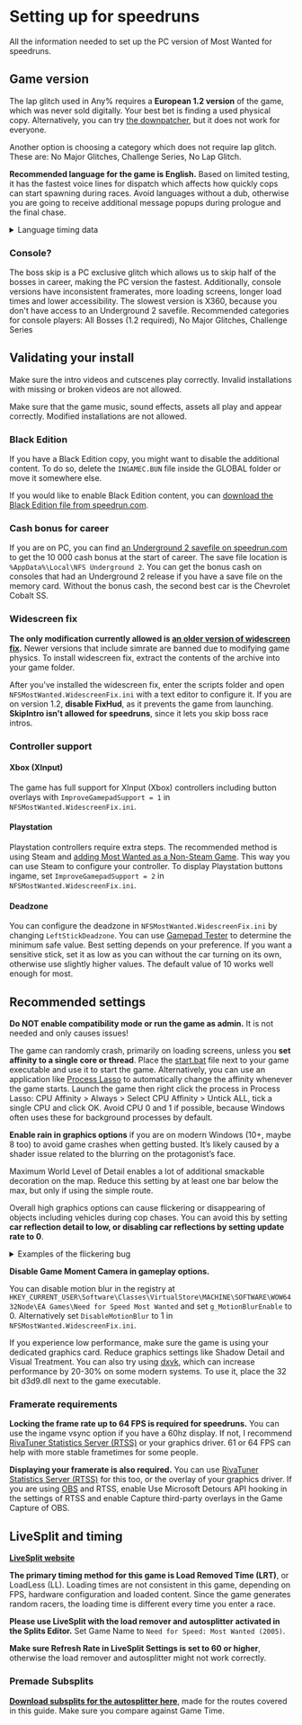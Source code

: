 # Setting up for speedruns

All the information needed to set up the PC version of Most Wanted for speedruns.

## Game version

The lap glitch used in Any% requires a **European 1.2 version** of the game, which was never sold digitally. Your best bet is finding a used physical copy. Alternatively, you can try [the downpatcher](https://www.speedrun.com/nfsmw05/resources/n2lck), but it does not work for everyone.

Another option is choosing a category which does not require lap glitch. These are: No Major Glitches, Challenge Series, No Lap Glitch. 

**Recommended language for the game is English.** Based on limited testing, it has the fastest voice lines for dispatch which affects how quickly cops can start spawning during races. Avoid languages without a dub, otherwise you are going to receive additional message popups during prologue and the final chase.

<details>

<summary>Language timing data</summary>

![Sheet with timing data comparing all dubbed languages](./img/mw-langtest.png)

</details>

### Console?

The boss skip is a PC exclusive glitch which allows us to skip half of the bosses in career, making the PC version the fastest. Additionally, console versions have inconsistent framerates, more loading screens, longer load times and lower accessibility. The slowest version is X360, because you don't have access to an Underground 2 savefile. Recommended categories for console players: All Bosses (1.2 required), No Major Glitches, Challenge Series

## Validating your install

Make sure the intro videos and cutscenes play correctly. Invalid installations with missing or broken videos are not allowed.

Make sure that the game music, sound effects, assets all play and appear correctly. Modified installations are not allowed.

### Black Edition

If you have a Black Edition copy, you might want to disable the additional content. To do so, delete the `INGAMEC.BUN` file inside the GLOBAL folder or move it somewhere else.

If you would like to enable Black Edition content, you can [download the Black Edition file from speedrun.com](https://www.speedrun.com/nfsmw05/resources/cngqz).

### Cash bonus for career

If you are on PC, you can find [an Underground 2 savefile on speedrun.com](https://www.speedrun.com/resourceasset/etuj9) to get the 10 000 cash bonus at the start of career. The save file location is `%AppData%\Local\NFS Underground 2`. You can get the bonus cash on consoles that had an Underground 2 release if you have a save file on the memory card. Without the bonus cash, the second best car is the Chevrolet Cobalt SS.

### Widescreen fix

**The only modification currently allowed is [an older version of widescreen fix](https://www.speedrun.com/nfsmw05/resources/wpwzz).** Newer versions that include simrate are banned due to modifying game physics. To install widescreen fix, extract the contents of the archive into your game folder.

After you've installed the widescreen fix, enter the scripts folder and open `NFSMostWanted.WidescreenFix.ini` with a text editor to configure it. If you are on version 1.2, **disable FixHud**, as it prevents the game from launching. **SkipIntro isn't allowed for speedruns**, since it lets you skip boss race intros.

### Controller support

#### Xbox (XInput)

The game has full support for XInput (Xbox) controllers including button overlays with `ImproveGamepadSupport = 1` in `NFSMostWanted.WidescreenFix.ini`.

#### Playstation

Playstation controllers require extra steps. The recommended method is using Steam and [adding Most Wanted as a Non-Steam Game](https://help.steampowered.com/en/faqs/view/4B8B-9697-2338-40EC). This way you can use Steam to configure your controller. To display Playstation buttons ingame, set `ImproveGamepadSupport = 2` in `NFSMostWanted.WidescreenFix.ini`.

#### Deadzone

You can configure the deadzone in `NFSMostWanted.WidescreenFix.ini` by changing `LeftStickDeadzone`. You can use [Gamepad Tester](https://hardwaretester.com/gamepad) to determine the minimum safe value. Best setting depends on your preference. If you want a sensitive stick, set it as low as you can without the car turning on its own, otherwise use slightly higher values. The default value of 10 works well enough for most.

## Recommended settings

**Do NOT enable compatibility mode or run the game as admin.** It is not needed and only causes issues!

The game can randomly crash, primarily on loading screens, unless you **set affinity to a single core or thread**. Place the [start.bat](https://drive.google.com/file/d/1Jco9bZlcY7VSZjDgInc_F56etrgPNqVY) file next to your game executable and use it to start the game. Alternatively, you can use an application like [Process Lasso](https://bitsum.com/) to automatically change the affinity whenever the game starts. Launch the game then right click the process in Process Lasso: CPU Affinity > Always > Select CPU Affinity > Untick ALL, tick a single CPU and click OK. Avoid CPU 0 and 1 if possible, because Windows often uses these for background processes by default.

**Enable rain in graphics options** if you are on modern Windows (10+, maybe 8 too) to avoid game crashes when getting busted. It’s likely caused by a shader issue related to the blurring on the protagonist’s face.

Maximum World Level of Detail enables a lot of additional smackable decoration on the map. Reduce this setting by at least one bar below the max, but only if using the simple route.

Overall high graphics options can cause flickering or disappearing of objects including vehicles during cop chases. You can avoid this by setting **car reflection detail to low, or disabling car reflections by setting update rate to 0**.


<details>
<summary>Examples of the flickering bug</summary>
<Tabs>
    <TabItem value="clip1" label="Clip 1">
<div class="container-169">
<iframe class="responsive-iframe" src="https://www.youtube.com/embed/do80SIT9BZY?si=so-oncPDSqG4f8NU&amp;clip=Ugkxjn5WTOnZK8v311N-t5etCR8NUch8BNtI&amp;clipt=EOzE_gIYrICAAw" title="YouTube video player" loading="lazy" frameBorder="0" allow="accelerometer; autoplay; clipboard-write; encrypted-media; gyroscope; picture-in-picture; web-share" referrerPolicy="strict-origin-when-cross-origin" allowFullScreen></iframe>
</div>
	</TabItem>
    <TabItem value="clip2" label="Clip 2">
<div class="container-169">
<iframe class="responsive-iframe" src="https://www.youtube.com/embed/20nShXoQApw?si=dwRX0tjbQQlwQSpX&amp;clip=UgkxUyK1paOwnLw3hS_pOihII2idBwgMM-lZ&amp;clipt=ENCP9wIYwLv4Ag" title="YouTube video player" loading="lazy" frameBorder="0" allow="accelerometer; autoplay; clipboard-write; encrypted-media; gyroscope; picture-in-picture; web-share" referrerPolicy="strict-origin-when-cross-origin" allowFullScreen></iframe>
</div>
	</TabItem>
    <TabItem value="clip3" label="Clip 3">
<div class="container-169">
<iframe class="responsive-iframe" src="https://www.youtube.com/embed/20nShXoQApw?si=0OqxI_YpYTtDJ62G&amp;clip=UgkxI4QnY3LG-KPoUyRvNOBZeN4wFd5kZKzy&amp;clipt=EJCypwQY0PCnBA" title="YouTube video player" loading="lazy" frameBorder="0" allow="accelerometer; autoplay; clipboard-write; encrypted-media; gyroscope; picture-in-picture; web-share" referrerPolicy="strict-origin-when-cross-origin" allowFullScreen></iframe>
</div>
	</TabItem>
  </Tabs>
</details>

**Disable Game Moment Camera in gameplay options.**

You can disable motion blur in the registry at `HKEY_CURRENT_USER\Software\Classes\VirtualStore\MACHINE\SOFTWARE\WOW6432Node\EA Games\Need for Speed Most Wanted` and set `g_MotionBlurEnable` to 0. Alternatively set `DisableMotionBlur` to 1 in `NFSMostWanted.WidescreenFix.ini`.

If you experience low performance, make sure the game is using your dedicated graphics card. Reduce graphics settings like Shadow Detail and Visual Treatment. You can also try using [dxvk](https://github.com/doitsujin/dxvk/releases), which can increase performance by 20-30% on some modern systems. To use it, place the 32 bit d3d9.dll next to the game executable.

### Framerate requirements

**Locking the frame rate up to 64 FPS is required for speedruns.** You can use the ingame vsync option if you have a 60hz display. If not, I recommend [RivaTuner Statistics Server (RTSS)](https://www.guru3d.com/download/rtss-rivatuner-statistics-server-download/) or your graphics driver. 61 or 64 FPS can help with more stable frametimes for some people.

**Displaying your framerate is also required.** You can use [RivaTuner Statistics Server (RTSS)](https://www.guru3d.com/download/rtss-rivatuner-statistics-server-download/) for this too, or the overlay of your graphics driver. If you are using [OBS](https://obsproject.com/) and RTSS, enable Use Microsoft Detours API hooking in the settings of RTSS and enable Capture third-party overlays in the Game Capture of OBS.

## LiveSplit and timing

**[LiveSplit website](http://livesplit.org/)**

**The primary timing method for this game is Load Removed Time (LRT)**, or LoadLess (LL). Loading times are not consistent in this game, depending on FPS, hardware configuration and loaded content. Since the game generates random racers, the loading time is different every time you enter a race.

**Please use LiveSplit with the load remover and autosplitter activated in the Splits Editor.** Set Game Name to `Need for Speed: Most Wanted (2005)`.

**Make sure Refresh Rate in LiveSplit Settings is set to 60 or higher**, otherwise the load remover and autosplitter might not work correctly.

### Premade Subsplits

**[Download subsplits for the autosplitter here](https://www.speedrun.com/nfsmw05/resources/9vznx)**, made for the routes covered in this guide. Make sure you compare against Game Time.
